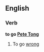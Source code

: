==English==

===Verb===
'''to go [[w:Pete Tong|Pete Tong]]'''

# {{Cockney Rhyming Slang}} To go [[wrong]]